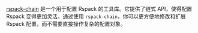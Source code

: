 [rspack-chain](https://github.com/rspack-contrib/rspack-chain) 是一个用于配置 Rspack 的工具库。它提供了链式 API，使得配置 Rspack 变得更加灵活。通过使用 `rspack-chain`，你可以更方便地修改和扩展 Rspack 配置，而不需要直接操作复杂的配置对象。
